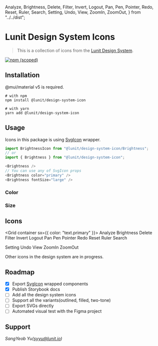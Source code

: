   Analyze,
  Brightness,
  Delete,
  Filter,
  Invert,
  Logout,
  Pan,
  Pen,
  Pointer,
  Redo,
  Reset,
  Ruler,
  Search,
  Setting,
  Undo,
  View,
  ZoomIn,
  ZoomOut,
} from "../../dist";

<Meta title="Lunit Design System Icons" />

# Lunit Design System Icons

> This is a collection of icons from the [Lunit Design System](https://www.figma.com/file/ygzUKBGrGxEYzkhUwoOC3U/Lunit-Design-System?node-id=4604%3A96681).

[![npm (scoped)](https://img.shields.io/npm/v/@lunit/design-system-icons)](https://www.npmjs.com/package/@lunit/design-system-icons)

## Installation

@mui/material v5 is required.

```shell
# with npm
npm install @lunit/design-system-icon

# with yarn
yarn add @lunit/design-system-icon
```

## Usage

Icons in this package is using [SvgIcon](https://mui.com/components/icons/#svgicon) wrapper.

```ts
import BrightnessIcon from "@lunit/design-system-icon/Brightness";
// or
import { Brightness } from "@lunit/design-system-icon";

<Brightness />
// You can use any of SvgIcon props
<Brightness color="primary" />
<Brightness fontSize="large" />
```

### Color

<Canvas>
  <Story name="color">
    <Brightness />
    <Brightness color="primary" />
    <Brightness color="secondary" />
    <Brightness color="success" />
    <Brightness color="action" />
    <Brightness color="disabled" />
    <Brightness sx={{ color: pink[500] }} />
  </Story>
</Canvas>

### Size

<Canvas>
  <Story name="size">
    <Brightness fontSize="small" />
    <Brightness />
    <Brightness fontSize="large" />
    <Brightness sx={{ fontSize: 40 }} />
  </Story>
</Canvas>

## Icons

<Grid container sx={{ color: "text.primary" }}>
  <Grid item xs={2}>
    <Typography>Analyze</Typography>
  </Grid>
  <Grid item xs={10}>
    <Analyze />
  </Grid>
  <Grid item xs={2}>
    <Typography>Brightness</Typography>
  </Grid>
  <Grid item xs={10}>
    <Brightness />
  </Grid>
  <Grid item xs={2}>
    <Typography>Delete</Typography>
  </Grid>
  <Grid item xs={10}>
    <Delete />
  </Grid>
  <Grid item xs={2}>
    <Typography>Filter</Typography>
  </Grid>
  <Grid item xs={10}>
    <Filter />
  </Grid>
  <Grid item xs={2}>
    <Typography>Invert</Typography>
  </Grid>
  <Grid item xs={10}>
    <Invert />
  </Grid>
  <Grid item xs={2}>
    <Typography>Logout</Typography>
  </Grid>
  <Grid item xs={10}>
    <Logout />
  </Grid>
  <Grid item xs={2}>
    <Typography>Pan</Typography>
  </Grid>
  <Grid item xs={10}>
    <Pan />
  </Grid>
  <Grid item xs={2}>
    <Typography>Pen</Typography>
  </Grid>
  <Grid item xs={10}>
    <Pen />
  </Grid>
  <Grid item xs={2}>
    <Typography>Pointer</Typography>
  </Grid>
  <Grid item xs={10}>
    <Pointer />
  </Grid>
  <Grid item xs={2}>
    <Typography>Redo</Typography>
  </Grid>
  <Grid item xs={10}>
    <Redo />
  </Grid>
  <Grid item xs={2}>
    <Typography>Reset</Typography>
  </Grid>
  <Grid item xs={10}>
    <Reset />
  </Grid>
  <Grid item xs={2}>
    <Typography>Ruler</Typography>
  </Grid>
  <Grid item xs={10}>
    <Ruler />
  </Grid>
  <Grid item xs={2}>
    <Typography>Search</Typography>
  </Grid>
  <Grid item xs={10}>
    <Search />
  </Grid>
  <Grid item xs={2}>
    <Typography>Setting</Typography>
  </Grid>
  <Grid item xs={10}>
    <Setting />
  </Grid>
  <Grid item xs={2}>
    <Typography>Undo</Typography>
  </Grid>
  <Grid item xs={10}>
    <Undo />
  </Grid>
  <Grid item xs={2}>
    <Typography>View</Typography>
  </Grid>
  <Grid item xs={10}>
    <View />
  </Grid>
  <Grid item xs={2}>
    <Typography>ZoomIn</Typography>
  </Grid>
  <Grid item xs={10}>
    <ZoomIn />
  </Grid>
  <Grid item xs={2}>
    <Typography>ZoomOut</Typography>
  </Grid>
  <Grid item xs={10}>
    <ZoomOut />
  </Grid>
</Grid>

Other icons in the design system are in progress.

## Roadmap

- [x] Export [SvgIcon](https://mui.com/components/icons/#svgicon) wrapped components
- [x] Publish Storybook docs
- [ ] Add all the design system icons
- [ ] Support all the variants(outlined, filled, two-tone)
- [ ] Export SVGs directly
- [ ] Automated visual test with the Figma project

## Support

_SangYeob Yu(syyu@lunit.io)_
